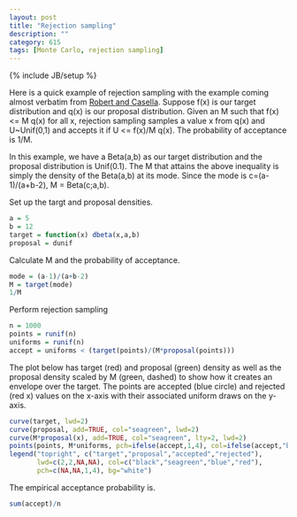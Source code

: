 ```yaml
---
layout: post
title: "Rejection sampling"
description: ""
category: 615
tags: [Monte Carlo, rejection sampling]
---
```

{% include JB/setup %}

Here is a quick example of rejection sampling with the example coming almost verbatim from [Robert and Casella](http://www.amazon.com/gp/product/1441919392/ref=as_li_ss_tl?ie=UTF8&camp=1789&creative=390957&creativeASIN=1441919392&linkCode=as2&tag=jarnieassprod-20). 
Suppose f(x) is our target distribution and q(x) is our proposal distribution. 
Given an M such that f(x) <= M q(x) for all x, rejection sampling samples a value x from q(x) and U~Unif(0,1) and accepts it if U <= f(x)/M q(x). 
The probability of acceptance is 1/M.

In this example, we have a Beta(a,b) as our target distribution and the proposal distribution is Unif(0.1). 
The M that attains the above inequality is simply the density of the Beta(a,b) at its mode. 
Since the mode is c=(a-1)/(a+b-2), M = Beta(c;a,b). 

Set up the targt and proposal densities.
```r
a = 5
b = 12
target = function(x) dbeta(x,a,b)
proposal = dunif
```

Calculate M and the probability of acceptance.

```r
mode = (a-1)/(a+b-2)
M = target(mode)
1/M
```

Perform rejection sampling

```r
n = 1000
points = runif(n)
uniforms = runif(n)
accept = uniforms < (target(points)/(M*proposal(points)))
```

The plot below has target (red) and proposal (green) density as well as the proposal density scaled by M (green, dashed) to show how it creates an envelope over the target. The points are accepted (blue circle) and rejected (red x) values on the x-axis with their associated uniform draws on the y-axis.

```r
curve(target, lwd=2)
curve(proposal, add=TRUE, col="seagreen", lwd=2)
curve(M*proposal(x), add=TRUE, col="seagreen", lty=2, lwd=2)
points(points, M*uniforms, pch=ifelse(accept,1,4), col=ifelse(accept,"blue","red"), lwd=2)
legend("topright", c("target","proposal","accepted","rejected"), 
       lwd=c(2,2,NA,NA), col=c("black","seagreen","blue","red"),
       pch=c(NA,NA,1,4), bg="white") 
```

The empirical acceptance probability is.

```r
sum(accept)/n
```


